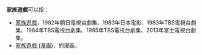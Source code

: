 '''家族遊戲'''可以指：
* [[家族遊戲|家族遊戲]]，1982年朝日電視台劇集、1983年日本電影、1983年TBS電視台劇集、1984年TBS電視台劇集、1985年TBS電視台劇集、2013年富士電視台劇集。
* [[家族遊戲_(漫画)|家族遊戲 (漫画)]]，{{link-ja|鈴城芹|鈴城芹}}的漫画。

{{disambig|L|Cat=四字作品消歧義}}